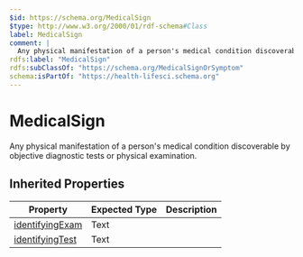 ```yaml
---
$id: https://schema.org/MedicalSign
$type: http://www.w3.org/2000/01/rdf-schema#Class
label: MedicalSign
comment: |
  Any physical manifestation of a person's medical condition discoverable by objective diagnostic tests or physical examination.
rdfs:label: "MedicalSign"
rdfs:subClassOf: "https://schema.org/MedicalSignOrSymptom"
schema:isPartOf: "https://health-lifesci.schema.org"
---
```


# MedicalSign

Any physical manifestation of a person's medical condition discoverable by objective diagnostic tests or physical examination.

## Inherited Properties

| Property | Expected Type | Description |
| --- | --- | --- |
| [identifyingExam](https://schema.org/identifyingExam) | Text |  |
| [identifyingTest](https://schema.org/identifyingTest) | Text |  |
